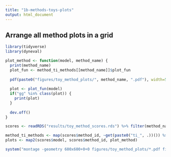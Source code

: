 ```yaml
---
title: "1b-methods-toys-plots"
output: html_document
---
```


## Arrange all method plots in a grid

```r
library(tidyverse)
library(dyneval)
```


```r
plot_method <- function(model, method_name) {
  print(method_name)
  plot_fun <- method_ti_methods[[method_name]]$plot_fun
  
  pdf(paste0("figures/toy_method_plots/", method_name, ".pdf"), width=5, height=5)
  
  plot <- plot_fun(model)
  if("gg" %in% class(plot)) {
    print(plot)
  }
  
  dev.off()
}

scores <- readRDS("results/toy_method_scores.rds") %>% filter(method_name != "random_linear")

method_ti_methods <- map(scores$method_id, ~get(paste0("ti_", .))()) %>% set_names(scores$method_id)
plots <- map2(scores$model, scores$method_id, plot_method)
```

```r
system("montage -geometry 600x600+0+0 figures/toy_method_plots/*.pdf figures/toy_method_plots/grid.png")
```

